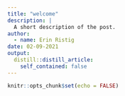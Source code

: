 ```yaml
---
title: "welcome"
description: |
  A short description of the post.
author:
  - name: Erin Ristig
date: 02-09-2021
output:
  distill::distill_article:
    self_contained: false
---
```



```r
knitr::opts_chunk$set(echo = FALSE)
```

